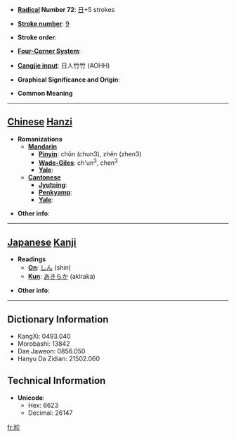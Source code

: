 * '''[[Wiktionary:Chinese radical index| Radical]] Number 72''': [[Wiktionary:Chinese radical index 日|日]]+5 strokes

* '''[[Wiktionary:Chinese total strokes index|Stroke number]]''': [[Wiktionary:Chinese total strokes index 9|9]]

* '''Stroke order''': 

* '''[[Wiktionary:Chinese four corner index|Four-Corner System]]''': 

* '''[[Wiktionary:Chinese Cangjie index|Cangjie input]]''': 日人竹竹 (AOHH)

* '''Graphical Significance and Origin''': 

* '''Common Meaning'''

----

== [[Chinese]] [[Hanzi]] ==

* '''Romanizations'''
** '''[[Mandarin]]'''
*** '''[[Pinyin]]''': chǔn (chun3), zhěn (zhen3)
*** '''[[Wade-Giles]]''': ch'un<sup>3</sup>, chen<sup>3</sup>
*** '''[[Yale]]''': 
** '''[[Cantonese]]'''
*** '''[[Jyutping]]''':
*** '''[[Penkyamp]]''': 
*** '''[[Yale]]''': 

* '''Other info''': 

----

== [[Japanese]] [[Kanji]] ==

* '''Readings'''
** '''[[On]]''': [[しん]] (shin)
** '''[[Kun]]''': [[あきらか]] (akiraka)

* '''Other info''':  

----

== Dictionary Information ==

* KangXi: 0493.040
* Morobashi: 13842
* Dae Jaweon: 0856.050
* Hanyu Da Zidian: 21502.060

== Technical Information ==

* '''Unicode''':
** Hex: 6623
** Decimal: 26147

[[fr:昣]]